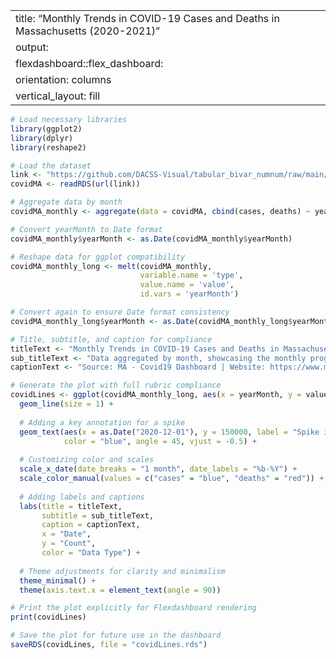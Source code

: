 
---
title: "Monthly Trends in COVID-19 Cases and Deaths in Massachusetts (2020-2021)"
output: 
  flexdashboard::flex_dashboard:
    orientation: columns
    vertical_layout: fill
---





```r
# Load necessary libraries
library(ggplot2)
library(dplyr)
library(reshape2)

# Load the dataset
link <- "https://github.com/DACSS-Visual/tabular_bivar_numnum/raw/main/data/covidMA.rds"
covidMA <- readRDS(url(link))

# Aggregate data by month
covidMA_monthly <- aggregate(data = covidMA, cbind(cases, deaths) ~ yearMonth, sum)

# Convert yearMonth to Date format
covidMA_monthly$yearMonth <- as.Date(covidMA_monthly$yearMonth)

# Reshape data for ggplot compatibility
covidMA_monthly_long <- melt(covidMA_monthly, 
                             variable.name = 'type',
                             value.name = 'value',
                             id.vars = 'yearMonth')

# Convert again to ensure Date format consistency
covidMA_monthly_long$yearMonth <- as.Date(covidMA_monthly_long$yearMonth)

# Title, subtitle, and caption for compliance
titleText <- "Monthly Trends in COVID-19 Cases and Deaths in Massachusetts (2020-2021)"
sub_titleText <- "Data aggregated by month, showcasing the monthly progression of cases and deaths."
captionText <- "Source: MA - Covid19 Dashboard | Website: https://www.mass.gov/info-details/covid-19-reporting"

# Generate the plot with full rubric compliance
covidLines <- ggplot(covidMA_monthly_long, aes(x = yearMonth, y = value, color = type)) +
  geom_line(size = 1) +
  
  # Adding a key annotation for a spike
  geom_text(aes(x = as.Date("2020-12-01"), y = 150000, label = "Spike in Cases"), 
            color = "blue", angle = 45, vjust = -0.5) +
  
  # Customizing color and scales
  scale_x_date(date_breaks = "1 month", date_labels = "%b-%Y") +
  scale_color_manual(values = c("cases" = "blue", "deaths" = "red")) +
  
  # Adding labels and captions
  labs(title = titleText, 
       subtitle = sub_titleText, 
       caption = captionText, 
       x = "Date", 
       y = "Count", 
       color = "Data Type") +
  
  # Theme adjustments for clarity and minimalism
  theme_minimal() +
  theme(axis.text.x = element_text(angle = 90))

# Print the plot explicitly for Flexdashboard rendering
print(covidLines)

# Save the plot for future use in the dashboard
saveRDS(covidLines, file = "covidLines.rds")



```

